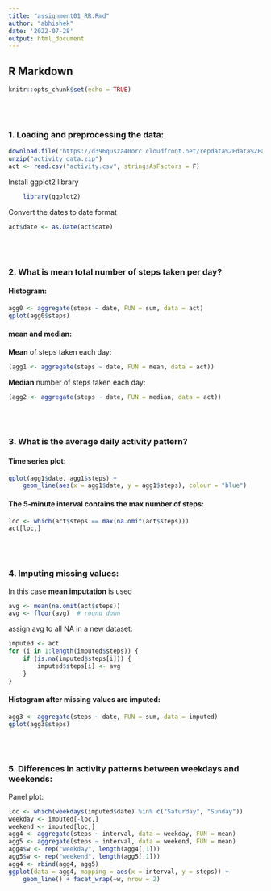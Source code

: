 ```yaml
---
title: "assignment01_RR.Rmd"
author: "abhishek"
date: '2022-07-28'
output: html_document
---
```


## R Markdown

```r
knitr::opts_chunk$set(echo = TRUE)
```

<br><br>

### 1. Loading and preprocessing the data:
```r
download.file("https://d396qusza40orc.cloudfront.net/repdata%2Fdata%2Factivity.zip", "activity_data.zip")
unzip("activity_data.zip")
act <- read.csv("activity.csv", stringsAsFactors = F)
```

Install ggplot2 library
```r
    library(ggplot2)
```

Convert the dates to date format
```r
act$date <- as.Date(act$date)
```

<br><br>

### 2. What is mean total number of steps taken per day?

#### Histogram:
```r
agg0 <- aggregate(steps ~ date, FUN = sum, data = act)
qplot(agg0$steps)
```

#### mean and median:

**Mean** of steps taken each day:
```r
(agg1 <- aggregate(steps ~ date, FUN = mean, data = act))
```

**Median** number of steps taken each day:
```r
(agg2 <- aggregate(steps ~ date, FUN = median, data = act))
```

<br><br>

### 3. What is the average daily activity pattern?

#### Time series plot:
```r
qplot(agg1$date, agg1$steps) +
    geom_line(aes(x = agg1$date, y = agg1$steps), colour = "blue")
```


#### The 5-minute interval contains the max number of steps:
```r
loc <- which(act$steps == max(na.omit(act$steps)))
act[loc,]
```

<br><br>


### 4. Imputing missing values:

In this case **mean imputation** is used
```r
avg <- mean(na.omit(act$steps))
avg <- floor(avg)  # round down
```

assign avg to all NA in a new dataset:
```r
imputed <- act
for (i in 1:length(imputed$steps)) {
    if (is.na(imputed$steps[i])) {
        imputed$steps[i] <- avg
    }
}
```


#### Histogram after missing values are imputed:
```r
agg3 <- aggregate(steps ~ date, FUN = sum, data = imputed)
qplot(agg3$steps)
```

<br><br>





### 5. Differences in activity patterns between weekdays and weekends:

Panel plot:
```r
loc <- which(weekdays(imputed$date) %in% c("Saturday", "Sunday"))
weekday <- imputed[-loc,]
weekend <- imputed[loc,]
agg4 <- aggregate(steps ~ interval, data = weekday, FUN = mean)
agg5 <- aggregate(steps ~ interval, data = weekend, FUN = mean)
agg4$w <- rep("weekday", length(agg4[,1]))
agg5$w <- rep("weekend", length(agg5[,1]))
agg4 <- rbind(agg4, agg5)
ggplot(data = agg4, mapping = aes(x = interval, y = steps)) +
    geom_line() + facet_wrap(~w, nrow = 2)
```














